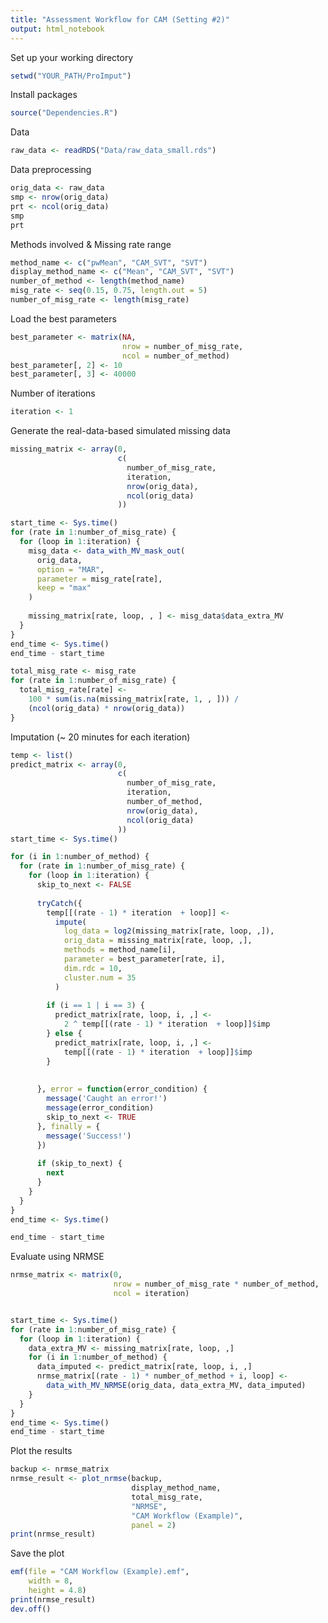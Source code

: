 ```yaml
---
title: "Assessment Workflow for CAM (Setting #2)"
output: html_notebook
---
```


Set up your working directory

```r
setwd("YOUR_PATH/ProImput")
```

Install packages

```r
source("Dependencies.R")
```

Data

```r
raw_data <- readRDS("Data/raw_data_small.rds")
```

Data preprocessing

```r
orig_data <- raw_data
smp <- nrow(orig_data)
prt <- ncol(orig_data)
smp
prt
```

Methods involved & Missing rate range

```r

method_name <- c("pwMean", "CAM_SVT", "SVT")
display_method_name <- c("Mean", "CAM_SVT", "SVT")
number_of_method <- length(method_name)
misg_rate <- seq(0.15, 0.75, length.out = 5)
number_of_misg_rate <- length(misg_rate)

```

Load the best parameters

```r

best_parameter <- matrix(NA,
                         nrow = number_of_misg_rate,
                         ncol = number_of_method)
best_parameter[, 2] <- 10
best_parameter[, 3] <- 40000

```

Number of iterations

```r

iteration <- 1

```

Generate the real-data-based simulated missing data

```r
missing_matrix <- array(0,
                        c(
                          number_of_misg_rate,
                          iteration,
                          nrow(orig_data),
                          ncol(orig_data)
                        ))

start_time <- Sys.time()
for (rate in 1:number_of_misg_rate) {
  for (loop in 1:iteration) {
    misg_data <- data_with_MV_mask_out(
      orig_data,
      option = "MAR",
      parameter = misg_rate[rate],
      keep = "max"
    )
    
    missing_matrix[rate, loop, , ] <- misg_data$data_extra_MV
  }
}
end_time <- Sys.time()
end_time - start_time

```


```r
total_misg_rate <- misg_rate
for (rate in 1:number_of_misg_rate) {
  total_misg_rate[rate] <-
    100 * sum(is.na(missing_matrix[rate, 1, , ])) /
    (ncol(orig_data) * nrow(orig_data))
}
```


Imputation (~ 20 minutes for each iteration)

```r
temp <- list()
predict_matrix <- array(0,
                        c(
                          number_of_misg_rate,
                          iteration,
                          number_of_method,
                          nrow(orig_data),
                          ncol(orig_data)
                        ))
start_time <- Sys.time()

for (i in 1:number_of_method) {
  for (rate in 1:number_of_misg_rate) {
    for (loop in 1:iteration) {
      skip_to_next <- FALSE
      
      tryCatch({
        temp[[(rate - 1) * iteration  + loop]] <-
          impute(
            log_data = log2(missing_matrix[rate, loop, ,]),
            orig_data = missing_matrix[rate, loop, ,],
            methods = method_name[i],
            parameter = best_parameter[rate, i],
            dim.rdc = 10,
            cluster.num = 35
          )
        
        if (i == 1 | i == 3) {
          predict_matrix[rate, loop, i, ,] <-
            2 ^ temp[[(rate - 1) * iteration  + loop]]$imp
        } else {
          predict_matrix[rate, loop, i, ,] <-
            temp[[(rate - 1) * iteration  + loop]]$imp
        }
        
        
      }, error = function(error_condition) {
        message('Caught an error!')
        message(error_condition)
        skip_to_next <- TRUE
      }, finally = {
        message('Success!')
      })
      
      if (skip_to_next) {
        next
      }
    }
  }
}
end_time <- Sys.time()

end_time - start_time

```

Evaluate using NRMSE

```r
nrmse_matrix <- matrix(0,
                       nrow = number_of_misg_rate * number_of_method,
                       ncol = iteration)


start_time <- Sys.time()
for (rate in 1:number_of_misg_rate) {
  for (loop in 1:iteration) {
    data_extra_MV <- missing_matrix[rate, loop, ,]
    for (i in 1:number_of_method) {
      data_imputed <- predict_matrix[rate, loop, i, ,]
      nrmse_matrix[(rate - 1) * number_of_method + i, loop] <-
        data_with_MV_NRMSE(orig_data, data_extra_MV, data_imputed)
    }
  }
}
end_time <- Sys.time()
end_time - start_time
```

Plot the results

```r
backup <- nrmse_matrix
nrmse_result <- plot_nrmse(backup,
                           display_method_name,
                           total_misg_rate,
                           "NRMSE",
                           "CAM Workflow (Example)",
                           panel = 2)
print(nrmse_result)
```

Save the plot

```r
emf(file = "CAM Workflow (Example).emf",
    width = 8,
    height = 4.8)
print(nrmse_result)
dev.off()
```

